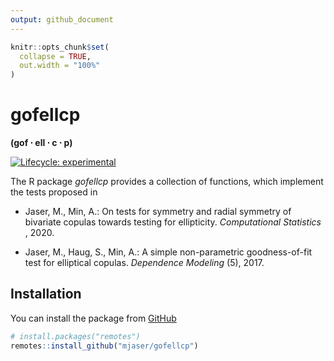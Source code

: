 ```yaml
---
output: github_document
---
```



```r
knitr::opts_chunk$set(
  collapse = TRUE,
  out.width = "100%"
)
```

# gofellcp 
**(gof &sdot; ell &sdot; c &sdot; p)**

<!-- badges: start -->
[![Lifecycle: experimental](https://lifecycle.r-lib.org/articles/figures/lifecycle-experimental.svg)](https://lifecycle.r-lib.org/articles/stages.html)
<!-- badges: end -->

The R package *gofellcp* provides a collection of functions, which implement
the tests proposed in

- Jaser, M., Min, A.: On tests for symmetry and radial symmetry of bivariate copulas towards testing for ellipticity. *Computational Statistics* , 2020.

- Jaser, M., Haug, S., Min, A.: A simple non-parametric goodness-of-fit test for elliptical copulas. *Dependence Modeling* (5), 2017.


## Installation

You can install the package from
[GitHub](https://github.com/mjaser/gofellcp)

```r
# install.packages("remotes")
remotes::install_github("mjaser/gofellcp")
```

